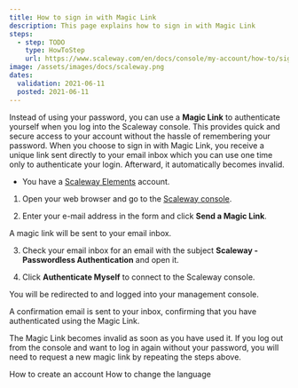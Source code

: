 ```yaml
---
title: How to sign in with Magic Link
description: This page explains how to sign in with Magic Link
steps:
  - step: TODO
    type: HowToStep
    url: https://www.scaleway.com/en/docs/console/my-account/how-to/sign-in-with-magic-link
image: /assets/images/docs/scaleway.png
dates:
  validation: 2021-06-11
  posted: 2021-06-11
---
```


Instead of using your password, you can use a **Magic Link** to authenticate yourself when you log into the Scaleway console. This provides quick and secure access to your account without the hassle of remembering your password. When you choose to sign in with Magic Link, you receive a unique link sent directly to your email inbox which you can use one time only to authenticate your login. Afterward, it automatically becomes invalid.

<Message type="requirement">

  - You have a [Scaleway Elements](https://www.scaleway.com/en/elements) account.

</Message>


1. Open your web browser and go to the [Scaleway console](https://console.scaleway.com).

2. Enter your e-mail address in the form and click **Send a Magic Link**.
  <Lightbox src="scaleway-login-page-magic-link.png" alt="" />

  A magic link will be sent to your email inbox.

3. Check your email inbox for an email with the subject **Scaleway - Passwordless Authentication** and open it.

4. Click **Authenticate Myself** to connect to the Scaleway console.
<Lightbox src="scaleway-magic-link-email.png" alt="" />

You will be redirected to and logged into your management console.

A confirmation email is sent to your inbox, confirming that you have authenticated using the Magic Link.

<Message type="note">

  The Magic Link becomes invalid as soon as you have used it. If you log out from the console and want to log in again without your password, you will need to request a new magic link by repeating the steps above.

</Message>

<Navigation title="See Also">
  <PreviousButton to="/console/my-account/how-to/create-an-account/">How to create an account</PreviousButton>
  <NextButton to="/console/my-account/how-to/change-language/">How to change the language</NextButton>
</Navigation>
